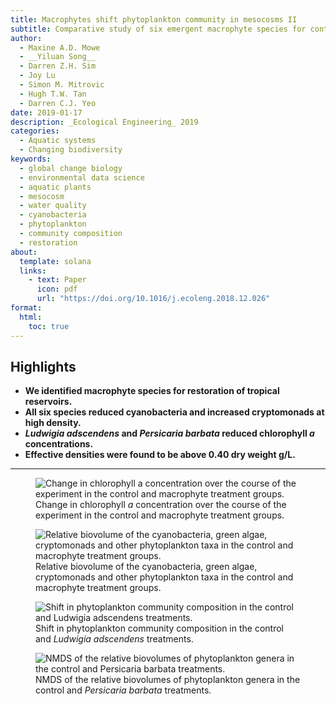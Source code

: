 ```yaml
---
title: Macrophytes shift phytoplankton community in mesocosms II
subtitle: Comparative study of six emergent macrophyte species for controlling cyanobacterial blooms in a tropical reservoir
author:
  - Maxine A.D. Mowe
  - __Yiluan Song__
  - Darren Z.H. Sim
  - Joy Lu
  - Simon M. Mitrovic
  - Hugh T.W. Tan
  - Darren C.J. Yeo
date: 2019-01-17
description: _Ecological Engineering_ 2019
categories:
  - Aquatic systems
  - Changing biodiversity
keywords:
  - global change biology
  - environmental data science
  - aquatic plants
  - mesocosm
  - water quality
  - cyanobacteria
  - phytoplankton
  - community composition
  - restoration
about:
  template: solana
  links:
    - text: Paper
      icon: pdf
      url: "https://doi.org/10.1016/j.ecoleng.2018.12.026"
format:
  html:
    toc: true
---
```


## Highlights

- **We identified macrophyte species for restoration of tropical reservoirs.**
- **All six species reduced cyanobacteria and increased cryptomonads at high density.**
- **_Ludwigia adscendens_ and _Persicaria barbata_ reduced chlorophyll _a_ concentrations.**
- **Effective densities were found to be above 0.40 dry weight g/L.**

---

![Change in chlorophyll _a_ concentration over the course of the experiment in the control and macrophyte treatment groups.](2-1.jpg)

![Relative biovolume of the cyanobacteria, green algae, cryptomonads and other phytoplankton taxa in the control and macrophyte treatment groups.](2-2.jpg)

![Shift in phytoplankton community composition in the control and _Ludwigia adscendens_ treatments.](2-3.jpg)

![NMDS of the relative biovolumes of phytoplankton genera in the control and _Persicaria barbata_ treatments.](2-4.jpg)
